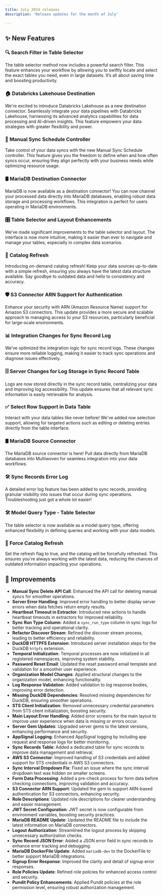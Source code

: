```yaml
---
title: July 2024 releases
description: 'Release updates for the month of July'

---
```



## ✨ **New Features**

### 🔍 **Search Filter in Table Selector**
The table selector method now includes a powerful search filter. This feature enhances your workflow by allowing you to swiftly locate and select the exact tables you need, even in large datasets. It’s all about saving time and boosting productivity.

### 🏠 **Databricks Lakehouse Destination**
We're excited to introduce Databricks Lakehouse as a new destination connector. Seamlessly integrate your data pipelines with Databricks Lakehouse, harnessing its advanced analytics capabilities for data processing and AI-driven insights. This feature empowers your data strategies with greater flexibility and power.

### 📅 **Manual Sync Schedule Controller**
Take control of your data syncs with the new Manual Sync Schedule controller. This feature gives you the freedom to define when and how often syncs occur, ensuring they align perfectly with your business needs while optimizing resource usage.

### 🛢️ **MariaDB Destination Connector**
MariaDB is now available as a destination connector! You can now channel your processed data directly into MariaDB databases, enabling robust data storage and processing workflows. This integration is perfect for users operating in MariaDB environments.

### 🎛️ **Table Selector and Layout Enhancements**
We’ve made significant improvements to the table selector and layout. The interface is now more intuitive, making it easier than ever to navigate and manage your tables, especially in complex data scenarios.

### 🔄 **Catalog Refresh**
Introducing on-demand catalog refresh! Keep your data sources up-to-date with a simple refresh, ensuring you always have the latest data structure available. Say goodbye to outdated data and hello to consistency and accuracy.

### 🛡️ **S3 Connector ARN Support for Authentication**
Enhance your security with ARN (Amazon Resource Name) support for Amazon S3 connectors. This update provides a more secure and scalable approach to managing access to your S3 resources, particularly beneficial for large-scale environments.

### 📊 **Integration Changes for Sync Record Log**
We’ve optimized the integration logic for sync record logs. These changes ensure more reliable logging, making it easier to track sync operations and diagnose issues effectively.

### 🗄️ **Server Changes for Log Storage in Sync Record Table**
Logs are now stored directly in the sync record table, centralizing your data and improving log accessibility. This update ensures that all relevant sync information is easily retrievable for analysis.

### ✅ **Select Row Support in Data Table**
Interact with your data tables like never before! We've added row selection support, allowing for targeted actions such as editing or deleting entries directly from the table interface.

### 🛢️ **MariaDB Source Connector**
The MariaDB source connector is here! Pull data directly from MariaDB databases into Multiwoven for seamless integration into your data workflows.

### 🛠️ **Sync Records Error Log**
A detailed error log feature has been added to sync records, providing granular visibility into issues that occur during sync operations. Troubleshooting just got a whole lot easier!

### 🛠️ **Model Query Type - Table Selector**
The table selector is now available as a model query type, offering enhanced flexibility in defining queries and working with your data models.

### 🔄 **Force Catalog Refresh**
Set the refresh flag to true, and the catalog will be forcefully refreshed. This ensures you're always working with the latest data, reducing the chances of outdated information impacting your operations.

## 🔧 **Improvements**

- **Manual Sync Delete API Call**: Enhanced the API call for deleting manual syncs for smoother operations.
- **Server Error Handling**: Improved error handling to better display server errors when data fetches return empty results.
- **Heartbeat Timeout in Extractor**: Introduced new actions to handle heartbeat timeouts in extractors for improved reliability.
- **Sync Run Type Column**: Added a `sync_run_type` column in sync logs for better tracking and operational clarity.
- **Refactor Discover Stream**: Refined the discover stream process, leading to better efficiency and reliability.
- **DuckDB HTTPFS Extension**: Introduced server installation steps for the DuckDB `httpfs` extension.
- **Temporal Initialization**: Temporal processes are now initialized in all registered namespaces, improving system stability.
- **Password Reset Email**: Updated the reset password email template and validation for a smoother user experience.
- **Organization Model Changes**: Applied structural changes to the organization model, enhancing functionality.
- **Log Response Validation**: Added validation to log response bodies, improving error detection.
- **Missing DuckDB Dependencies**: Resolved missing dependencies for DuckDB, ensuring smoother operations.
- **STS Client Initialization**: Removed unnecessary credential parameters from STS client initialization, boosting security.
- **Main Layout Error Handling**: Added error screens for the main layout to improve user experience when data is missing or errors occur.
- **Server Gem Updates**: Upgraded server gems to the latest versions, enhancing performance and security.
- **AppSignal Logging**: Enhanced AppSignal logging by including app request and response logs for better monitoring.
- **Sync Records Table**: Added a dedicated table for sync records to improve data management and retrieval.
- **AWS S3 Connector**: Improved handling of S3 credentials and added support for STS credentials in AWS S3 connectors.
- **Sync Interval Dropdown Fix**: Fixed an issue where the sync interval dropdown text was hidden on smaller screens.
- **Form Data Processing**: Added a pre-check process for form data before checking connections, improving validation and accuracy.
- **S3 Connector ARN Support**: Updated the gem to support ARN-based authentication for S3 connectors, enhancing security.
- **Role Descriptions**: Updated role descriptions for clearer understanding and easier management.
- **JWT Secret Configuration**: JWT secret is now configurable from environment variables, boosting security practices.
- **MariaDB README Update**: Updated the README file to include the latest information on MariaDB connectors.
- **Logout Authorization**: Streamlined the logout process by skipping unnecessary authorization checks.
- **Sync Record JSON Error**: Added a JSON error field in sync records to enhance error tracking and debugging.
- **MariaDB DockerFile Update**: Added `mariadb-dev` to the DockerFile to better support MariaDB integrations.
- **Signup Error Response**: Improved the clarity and detail of signup error responses.
- **Role Policies Update**: Refined role policies for enhanced access control and security.
- **Pundit Policy Enhancements**: Applied Pundit policies at the role permission level, ensuring robust authorization management.

